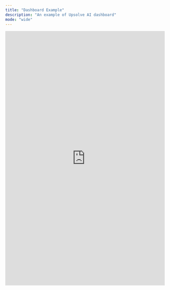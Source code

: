 ```yaml
---
title: "Dashboard Example"
description: "An example of Upsolve AI dashboard"
mode: "wide"
---
```


  <iframe
    id="moneyBankDemoDashboard"
    title="Demo Dashboard"
    width="100%"
    height="800"
    src="https://hub.upsolve.ai/share/dashboard/9dac8ad3-4bbf-4012-9746-9bf090cfff29?theme=light"
    frameborder="0">
  </iframe>